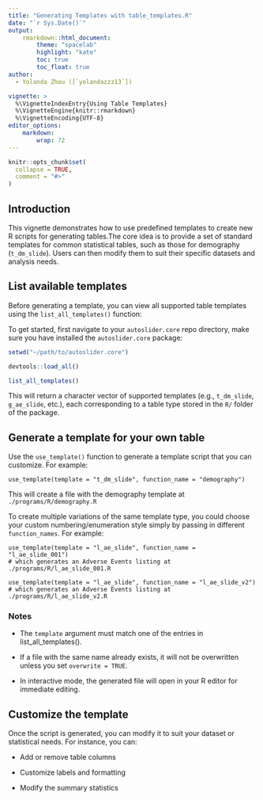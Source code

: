 ```yaml
---
title: "Generating Templates with table_templates.R"
date: "`r Sys.Date()`"
output:
    rmarkdown::html_document:
        theme: "spacelab"
        highlight: "kate"
        toc: true
        toc_float: true
author: 
  - Yolanda Zhou ([`yolandazzz13`])

vignette: >
  %\VignetteIndexEntry{Using Table Templates}
  %\VignetteEngine{knitr::rmarkdown}
  %\VignetteEncoding{UTF-8}
editor_options:
    markdown:
        wrap: 72
---
```


```r
knitr::opts_chunk$set(
  collapse = TRUE,
  comment = "#>"
)
```

## Introduction
This vignette demonstrates how to use predefined templates to create new R scripts for generating tables.The core idea is to provide a set of standard templates for common statistical tables, such as those for demography (`t_dm_slide`). Users can then modify them to suit their specific datasets and analysis needs.

## List available templates
Before generating a template, you can view all supported table templates using the ` list_all_templates()` function:

To get started, first navigate to your `autoslider.core` repo directory, make sure you have installed the `autoslider.core` package:


```r
setwd("~/path/to/autoslider.core")

devtools::load_all() 

list_all_templates()

```
This will return a character vector of supported templates (e.g., `t_dm_slide`, `g_ae_slide`, etc.), each corresponding to a table type stored in the `R/` folder of the package.

## Generate a template for your own table
Use the `use_template()` function to generate a template script that you can customize. For example:

```r_function_call
use_template(template = "t_dm_slide", function_name = "demography")

```
This will create a file with the demography template at `./programs/R/demography.R`

To create multiple variations of the same template type, you could choose your custom numbering/enumeration style simply by passing in different ` function_names`. For example: 

```r_function_call
use_template(template = "l_ae_slide", function_name = "l_ae_slide_001") 
# which generates an Adverse Events listing at ./programs/R/l_ae_slide_001.R

use_template(template = "l_ae_slide", function_name = "l_ae_slide_v2") 
# which generates an Adverse Events listing at ./programs/R/l_ae_slide_v2.R
```
### Notes
- The `template` argument must match one of the entries in list_all_templates(). 

- If a file with the same name already exists, it will not be overwritten unless you set `overwrite = TRUE`.

- In interactive mode, the generated file will open in your R editor for immediate editing.


## Customize the template
Once the script is generated, you can modify it to suit your dataset or statistical needs. For instance, you can:


- Add or remove table columns

- Customize labels and formatting

- Modify the summary statistics



